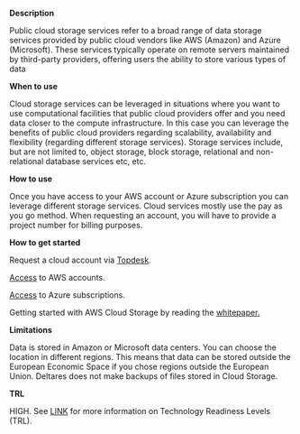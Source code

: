 **Description**

Public cloud storage services refer to a broad range of data storage services provided by public cloud vendors like AWS (Amazon) and Azure (Microsoft). These services typically operate on remote servers maintained by third-party providers, offering users the ability to store various types of data

**When to use**

Cloud storage services can be leveraged in situations where you want to use computational facilities that public cloud providers offer and you need data closer to the compute infrastructure. In this case you can leverage the benefits of public cloud providers regarding scalability, availability and flexibility (regarding different storage services). Storage services include, but are not limited to, object storage, block storage, relational and non-relational database services etc, etc.

**How to use**

Once you have access to your AWS account or Azure subscription you can leverage different storage services. Cloud services mostly use the pay as you go method. When requesting an account, you will have to provide a project number for billing purposes.

**How to get started**

Request a cloud account via [Topdesk](https://deltares.topdesk.net).

[Access](https://deltares.awsapps.com/start#/) to AWS accounts.

[Access](https://portal.azure.com/) to Azure subscriptions.

Getting started with AWS Cloud Storage by reading the [whitepaper.](https://publicwiki.deltares.nl/display/FAIR/Getting+started+with+AWS+Cloud+Storage)

**Limitations**

Data is stored in Amazon or Microsoft data centers. You can choose the location in different regions. This means that data can be stored outside the European Economic Space if you chose regions outside the European Union. Deltares does not make backups of files stored in Cloud Storage.

**TRL**

HIGH. See [LINK](/storage-finder/trl)  for more information on Technology Readiness Levels (TRL).

